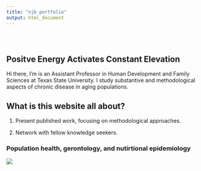 ```yaml
---
title: "njb portfolio"
output: html_document
---
```


<style type="text/css">
.title {
  display: none;
}

#getting-started img {
  margin-right: 10px;
}

</style>

<div class="row" style="padding-top: 30px;">
<div class="col-sm-6">

# Positve Energy Activates Constant Elevation

Hi there, I'm is an Assistant Professor in Human Development and Family Sciences at Texas State University. I study substantive and methodological aspects of chronic disease in aging populations.

<!-- ## What is this website all about? -->

<!-- 1. fork the repo for this website and follow instructions on read me to get set up. [https://github.com/CrumpLab/LabJournalWebsite](https://github.com/CrumpLab/LabJournalWebsite) -->

<!-- 2. Blog/journal what you are doing in R, by editing the Journal.Rmd. See the [Journal page](https://crumplab.github.io/LabJournalWebsite/Journal.html) for an example of what to do to get started learning R. -->

<!-- 3. See the [links page](https://crumplab.github.io/LabJournalWebsite/Links.html) for lots of helpful links on learning R. -->

<!-- 4. Change everything to make it your own. -->
## What is this website all about?

1. Present published work, focusing on methodological approaches. 

2. Network with fellow knowledge seekers. 

</div>
<div class="col-sm-6">

<!-- ### [Population health, gerontology, and nutirtional epidemiology](https://crumplab.github.io) -->
### Population health, gerontology, and nutirtional epidemiology

<!-- <a href = "https://crumplab.github.io"> -->
![](images/mountain.png) 
</a>
</div>
